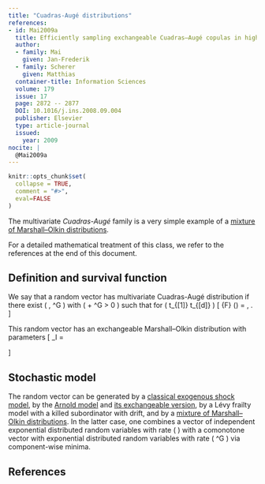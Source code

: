 ```yaml
---
title: "Cuadras-Augé distributions"
references:
- id: Mai2009a
  title: Efficiently sampling exchangeable Cuadras–Augé copulas in high dimensions
  author:
  - family: Mai
    given: Jan-Frederik
  - family: Scherer
    given: Matthias
  container-title: Information Sciences
  volume: 179
  issue: 17
  page: 2872 -- 2877
  DOI: 10.1016/j.ins.2008.09.004
  publisher: Elsevier
  type: article-journal
  issued:
    year: 2009
nocite: |
  @Mai2009a
---
```


```r
knitr::opts_chunk$set(
  collapse = TRUE,
  comment = "#>",
  eval=FALSE
)
```

The multivariate *Cuadras-Augé* family is a very simple example of a [mixture of Marshall--Olkin distributions](Mixing-Marshall-Olkin-distributions.html).

For a detailed mathematical treatment of this class, we refer to the references at the end of this document.

## Definition and survival function

We say that a random vector has  multivariate Cuadras-Augé distribution if there exist \( \lambda, \lambda^G \geq 0 \) with \( \lambda + \lambda^G > 0 \) such that for \( t_{[1]} \geq \cdots \geq t_{[d]} \)
\[
  \bar{F} (\boldsymbol{t})
    = \exp{\left \{ - (\lambda + \lambda^G) t_{[1]} - \lambda \sum_{i = 2}^{d} t_{[i]}  \right \}}, \quad \boldsymbol{t} \geq 0 .
\]

This random vector has an exchangeable Marshall--Olkin distribution with parameters
\[
  \lambda_I
    = \begin{cases}
      \lambda & \lvert I \rvert = 1 , \\
      \lambda^G & \lvert I\rvert = d , \\
      0 & \text{else} .
    \end{cases}
\]


## Stochastic model

The random vector can be generated by a [classical exogenous shock model](The-Marshall-Olkin-distribution.html#the-exogenous-shock-model), by the [Arnold model](The-Marshall-Olkin-distribution.html#the-Arnold-shock-model) and [its exchangeable version](Exchangeable-Marshall-Olkin-distributions.html#fast-simulation), by a Lévy frailty model with a killed subordinator with drift, and by a [mixture of Marshall--Olkin distributions](Mixing-Marshall-Olkin-distributions.html).
In the latter case, one combines a vector of independent exponential distributed random variables with rate \( \lambda \) with a comonotone vector with exponential distributed random variables with rate \( \lambda^G \) via component-wise minima.

## References
